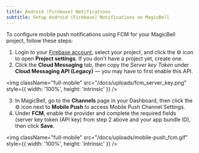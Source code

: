 ```yaml
---
title: Android (Firebase) Notifications
subtitle: Setup Android (Firebase) Notifications on MagicBell
---
```


To configure mobile push notifications using FCM for your MagicBell project, follow these steps:

1. Login to your [Firebase account](https://console.firebase.google.com), select your project, and click the ⚙ icon to open **Project settings**. If you don't have a project yet, create one.
2. Click the **Cloud Messaging** tab, then copy the _Server key Token_ under **Cloud Messaging API (Legacy)** — you may have to first enable this API.

<img
  className="full-mobile"
  src="/docs/uploads/fcm_server_key.png"
  style={{ width: '100%', height: 'intrinsic' }}
/>

3. In MagicBell, go to the **Channels** page in your Dashboard, then click the ⚙ icon next to **Mobile Push** to access Mobile Push Channel Settings.
4. Under **FCM**, enable the provider and complete the required fields (server key token (API key) from step 2 above and your app bundle ID), then click **Save**.

<img
  className="full-mobile"
  src="/docs/uploads/mobile-push_fcm.gif"
  style={{ width: '100%', height: 'intrinsic' }}
/>
